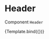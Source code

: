 
<Meta title="SB/User/LearnPage/BlockElement/Header" component={Header} />

# Header

Component `Header`


<Canvas>
  <Story
    name="Header"
    args={{
      content: {
        data: {
          text: 'Test text',
          level: 1,
        },
      },
    }}
  >
    {Template.bind({})}
  </Story>
</Canvas>
